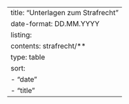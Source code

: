 ---
title: "Unterlagen zum Strafrecht"
date-format: DD.MM.YYYY
listing:
  contents: strafrecht/**
  type: table
  sort: 
    - "date"
    - "title"
---
